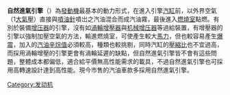 {{noteTA
|1=zh-cn:自然进气发动机; zh-tw:自然進氣引擎; zh-hk:自然進氣引擎;zh-sg:自然吸气发动机;
|2=zh-cn:发动机; zh-tw:引擎; zh-hk:引擎;
}}

'''自然進氣引擎'''（{{lang-en|naturally aspirated engine}}）為[[發動機|發動機]]最基本的動力形式，在進入引擎[[汽缸|汽缸]]前，以外界空氣（1[[大氣壓|大氣壓]]）直接與[[噴油針|噴油針]]噴岀之汽油混合而成汽油霧，最後進入[[燃燒室|燃燒室]]點燃。有別於裝備[[增压器|增压器]]的引擎，沒有如[[渦輪增壓器|渦輪增壓器]]與[[机械增压器|机械增压器]]等過給裝置，有增壓器的引擎以強制加壓空氣的方法，輸進燃燒室，可使產生較大[[馬力|馬力]]，但也較容易產生[[爆震|爆震]]，加入的[[汽油|汽油]][[辛烷值|辛烷值]]必須較高，種類也較挑剔，同時汽缸的[[壓縮比|壓縮比]]也不宜過高，而採用渦輪增壓的引擎更會有渦輪延遲的缺點，但自然進氣引擎皆不會有這些問題，整體成本都偏低，適合給平價無高性能需求的載具，不過自然進氣引擎也可採用高轉速設計達到高性能。現今市售的汽油車款多採用自然進氣引擎。

{{零件與附件}}
{{Technology-stub}}

[[Category:发动机|Category:发动机]]